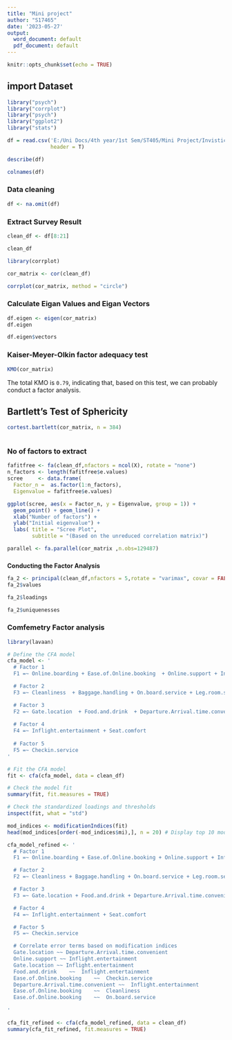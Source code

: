 ---
title: "Mini project"
author: "S17465"
date: '2023-05-27'
output:
  word_document: default
  pdf_document: default
---

```{r setup, include=FALSE}
knitr::opts_chunk$set(echo = TRUE)
```

## import Dataset

```{r}
library("psych")
library("corrplot")
library("psych")
library("ggplot2")
library("stats")
```

```{r}
df = read.csv('E:/Uni Docs/4th year/1st Sem/ST405/Mini Project/Invistico_Airline.csv',
              header = T)
```

```{r}
describe(df)
```

```{r}
colnames(df)
```

### Data cleaning

```{r}
df <- na.omit(df)
```

### Extract Survey Result

```{r}
clean_df <- df[8:21]

```

```{r}
clean_df
```

```{r}
library(corrplot)
```

```{r}
cor_matrix <- cor(clean_df)
```

```{r}
corrplot(cor_matrix, method = "circle")
```

### Calculate Eigan Values and Eigan Vectors

```{r}
df.eigen <- eigen(cor_matrix)
df.eigen
```

```{r}
df.eigen$vectors
```

### Kaiser-Meyer-Olkin factor adequacy test

```{r}
KMO(cor_matrix)
```

The total KMO is `0.79`, indicating that, based on this test, we can probably conduct a factor analysis.

## Bartlett's Test of Sphericity

```{r}
cortest.bartlett(cor_matrix, n = 384)



```

### No of factors to extract

```{r}
fafitfree <- fa(clean_df,nfactors = ncol(X), rotate = "none")
n_factors <- length(fafitfree$e.values)
scree     <- data.frame(
  Factor_n =  as.factor(1:n_factors), 
  Eigenvalue = fafitfree$e.values)

ggplot(scree, aes(x = Factor_n, y = Eigenvalue, group = 1)) + 
  geom_point() + geom_line() +
  xlab("Number of factors") +
  ylab("Initial eigenvalue") +
  labs( title = "Scree Plot", 
        subtitle = "(Based on the unreduced correlation matrix)")
```

```{r}
parallel <- fa.parallel(cor_matrix ,n.obs=129487)
```

### 

**Conducting the Factor Analysis**

```{r}
fa_2 <- principal(clean_df,nfactors = 5,rotate = "varimax", covar = FALSE)
fa_2$values
```

```{r}
fa_2$loadings
```

```{r}
fa_2$uniquenesses
```

### Comfemetry Factor analysis

```{r}
library(lavaan)
```

```{r}
# Define the CFA model
cfa_model <- '
  # Factor 1
  F1 =~ Online.boarding + Ease.of.Online.booking  + Online.support + Inflight.wifi.service 

  # Factor 2
  F3 =~ Cleanliness  + Baggage.handling + On.board.service + Leg.room.service

  # Factor 3
  F2 =~ Gate.location  + Food.and.drink  + Departure.Arrival.time.convenient 
  
  # Factor 4
  F4 =~ Inflight.entertainment + Seat.comfort
  
  # Factor 5
  F5 =~ Checkin.service
'

```

```{r}
# Fit the CFA model
fit <- cfa(cfa_model, data = clean_df)
```

```{r}
# Check the model fit
summary(fit, fit.measures = TRUE)

```

```{r}
# Check the standardized loadings and thresholds
inspect(fit, what = "std")
```

```{r}
mod_indices <- modificationIndices(fit)
head(mod_indices[order(-mod_indices$mi),], n = 20) # Display top 10 modification indices
```

```{r}
cfa_model_refined <- '
  # Factor 1
  F1 =~ Online.boarding + Ease.of.Online.booking + Online.support + Inflight.wifi.service

  # Factor 2
  F2 =~ Cleanliness + Baggage.handling + On.board.service + Leg.room.service

  # Factor 3
  F3 =~ Gate.location + Food.and.drink + Departure.Arrival.time.convenient

  # Factor 4
  F4 =~ Inflight.entertainment + Seat.comfort

  # Factor 5
  F5 =~ Checkin.service

  # Correlate error terms based on modification indices
  Gate.location ~~ Departure.Arrival.time.convenient
  Online.support ~~ Inflight.entertainment
  Gate.location	~~ Inflight.entertainment
  Food.and.drink	~~	Inflight.entertainment
  Ease.of.Online.booking	~~	Checkin.service
  Departure.Arrival.time.convenient	~~	Inflight.entertainment
  Ease.of.Online.booking	~~	Cleanliness
  Ease.of.Online.booking	~~	On.board.service
  
'

```

```{r}
cfa_fit_refined <- cfa(cfa_model_refined, data = clean_df)
summary(cfa_fit_refined, fit.measures = TRUE)

```
